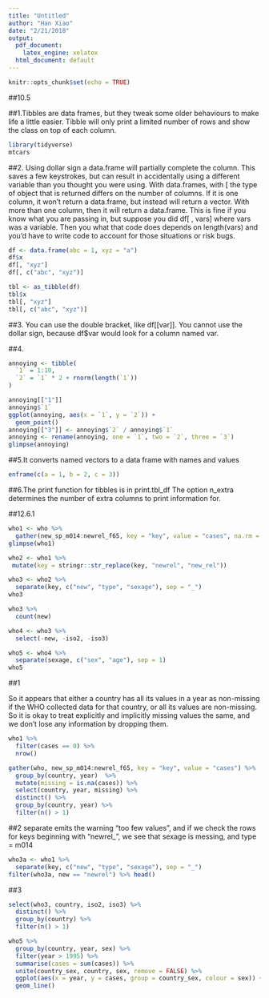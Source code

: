 ```yaml
---
title: "Untitled"
author: "Han Xiao"
date: "2/21/2018"
output:
  pdf_document:
    latex_engine: xelatex
  html_document: default
---
```


```r
knitr::opts_chunk$set(echo = TRUE)
```
##10.5

##1.Tibbles are data frames, but they tweak some older behaviours to make life a little easier. Tibble will only print a limited number of rows and show the class on top of each column.
```r
library(tidyverse)
mtcars
```

##2.
Using dollar sign a data.frame will partially complete the column.  This saves a few keystrokes, but can result in accidentally using a different variable than you thought you were using.
With data.frames, with [ the type of object that is returned differs on the number of columns. If it is one column, it won’t return a data.frame, but instead will return a vector. With more than one column, then it will return a data.frame. This is fine if you know what you are passing in, but suppose you did df[ , vars] where vars was a variable. Then you what that code does depends on length(vars) and you’d have to write code to account for those situations or risk bugs.
```r
df <- data.frame(abc = 1, xyz = "a")
df$x
df[, "xyz"]
df[, c("abc", "xyz")]

tbl <- as_tibble(df)
tbl$x
tbl[, "xyz"]
tbl[, c("abc", "xyz")]

```


##3.
You can use the double bracket, like df[[var]]. You cannot use the dollar sign, because df$var would look for a column named var.

##4.
```r
annoying <- tibble(
  `1` = 1:10,
  `2` = `1` * 2 + rnorm(length(`1`))
)

annoying[["1"]]
annoying$`1`
ggplot(annoying, aes(x = `1`, y = `2`)) +
  geom_point()
annoying[["3"]] <- annoying$`2` / annoying$`1`
annoying <- rename(annoying, one = `1`, two = `2`, three = `3`)
glimpse(annoying)
```

##5.It converts named vectors to a data frame with names and values
```r
enframe(c(a = 1, b = 2, c = 3))

```

##6.The print function for tibbles is in print.tbl_df
The option n_extra determines the number of extra columns to print information for.

##12.6.1
```r
who1 <- who %>%
  gather(new_sp_m014:newrel_f65, key = "key", value = "cases", na.rm = TRUE)
glimpse(who1)

who2 <- who1 %>%
 mutate(key = stringr::str_replace(key, "newrel", "new_rel"))

who3 <- who2 %>%
  separate(key, c("new", "type", "sexage"), sep = "_")
who3

who3 %>%
  count(new)

who4 <- who3 %>%
  select(-new, -iso2, -iso3)

who5 <- who4 %>%
  separate(sexage, c("sex", "age"), sep = 1)
who5

```

##1

So it appears that either a country has all its values in a year as non-missing if the WHO collected data for that country, or all its values are non-missing. So it is okay to treat explicitly and implicitly missing values the same, and we don’t lose any information by dropping them.
```r
who1 %>%
  filter(cases == 0) %>%
  nrow()

gather(who, new_sp_m014:newrel_f65, key = "key", value = "cases") %>%
  group_by(country, year)  %>%
  mutate(missing = is.na(cases)) %>%
  select(country, year, missing) %>%
  distinct() %>%
  group_by(country, year) %>%
  filter(n() > 1)
```

##2
separate emits the warning “too few values”, and if we check the rows for keys beginning with "newrel_", we see that sexage is messing, and type = m014
```r
who3a <- who1 %>%
  separate(key, c("new", "type", "sexage"), sep = "_")
filter(who3a, new == "newrel") %>% head()
```

##3
```r
select(who3, country, iso2, iso3) %>%
  distinct() %>%
  group_by(country) %>%
  filter(n() > 1)
```

```r
who5 %>%
  group_by(country, year, sex) %>%
  filter(year > 1995) %>%
  summarise(cases = sum(cases)) %>%
  unite(country_sex, country, sex, remove = FALSE) %>%
  ggplot(aes(x = year, y = cases, group = country_sex, colour = sex)) +
  geom_line()
```

